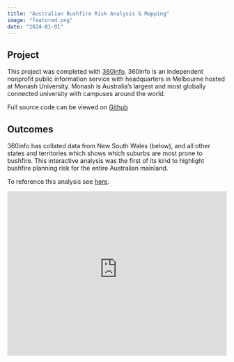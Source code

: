 ```yaml
---
title: "Australian Bushfire Risk Analysis & Mapping"  
image: "featured.png"  
date: "2024-01-01"
---
```


## Project  

This project was completed with [360info](https://360info.org/). 360info is an independent nonprofit public information service with headquarters in Melbourne hosted at Monash University. Monash is Australia’s largest and most globally connected university with campuses around the world.    

Full source code can be viewed on [Github](https://github.com/360-info/report-bushfire-prone-land)

## Outcomes   

360info has collated data from New South Wales (below), and all other states and territories which shows which suburbs are most prone to bushfire. This interactive analysis was the first of its kind to highlight bushfire planning risk for the entire Australian mainland.   

To reference this analysis see [here](https://360info.org/visuals/map-suburbs-in-nsw-most-at-risk-of-bushfires/).  

<div class="embed-block"><div style="position:relative; padding-bottom: 75%"> <iframe allow="fullscreen; clipboard-write self https://dec2023-news.360info-bushfire-prone-land.pages.dev" allowfullscreen="true" src="https://dec2023-news.360info-bushfire-prone-land.pages.dev/map/?state=nsw" title="Interactive: bushfire prone areas" style="width:100%; height:100%; position: absolute; top: 0; left: 0; border:none; background-color: white;" scrolling="no"></iframe> </div></div>
